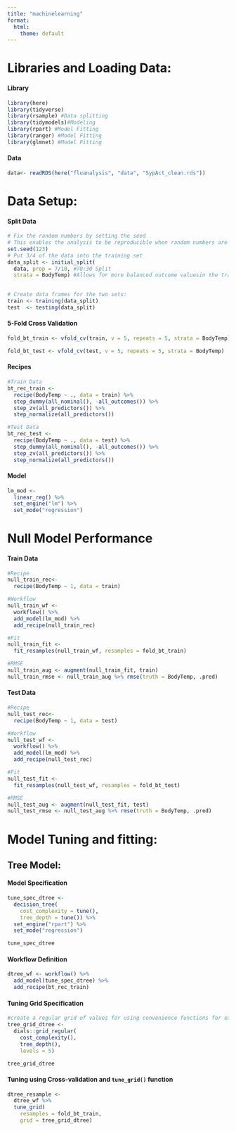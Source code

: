 ```yaml
---
title: "machinelearning"
format:
  html:
    theme: default
---
```


# Libraries and Loading Data:

#### Library

```r
library(here)
library(tidyverse)
library(rsample) #Data splitting
library(tidymodels)#Modeling
library(rpart) #Model Fitting
library(ranger) #Model Fitting
library(glmnet) #Model Fitting
```

#### Data

```r
data<- readRDS(here("fluanalysis", "data", "SypAct_clean.rds"))
```

# Data Setup:

#### Split Data

```r
# Fix the random numbers by setting the seed 
# This enables the analysis to be reproducible when random numbers are used 
set.seed(123)
# Put 3/4 of the data into the training set 
data_split <- initial_split(
  data, prop = 7/10, #70:30 Split
  strata = BodyTemp) #Allows for more balanced outcome valuesin the train/test df
  

# Create data frames for the two sets:
train <- training(data_split)
test  <- testing(data_split)
```

#### 5-Fold Cross Validation

```r
fold_bt_train <- vfold_cv(train, v = 5, repeats = 5, strata = BodyTemp)

fold_bt_test <- vfold_cv(test, v = 5, repeats = 5, strata = BodyTemp)
```

#### Recipes

```r
#Train Data
bt_rec_train <- 
  recipe(BodyTemp ~ ., data = train) %>%
  step_dummy(all_nominal(), -all_outcomes()) %>%
  step_zv(all_predictors()) %>%
  step_normalize(all_predictors())

#Test Data
bt_rec_test <- 
  recipe(BodyTemp ~ ., data = test) %>%
  step_dummy(all_nominal(), -all_outcomes()) %>%
  step_zv(all_predictors()) %>%
  step_normalize(all_predictors())
```

#### Model

```r
lm_mod <- 
  linear_reg() %>% 
  set_engine("lm") %>% 
  set_mode("regression")

```

# Null Model Performance

#### Train Data

```r
#Recipe
null_train_rec<- 
  recipe(BodyTemp ~ 1, data = train)

#Workflow
null_train_wf <- 
  workflow() %>% 
  add_model(lm_mod) %>% 
  add_recipe(null_train_rec)

#Fit
null_train_fit <- 
  fit_resamples(null_train_wf, resamples = fold_bt_train)

#RMSE
null_train_aug <- augment(null_train_fit, train) 
null_train_rmse <- null_train_aug %>% rmse(truth = BodyTemp, .pred) 
```

#### Test Data

```r
#Recipe
null_test_rec<- 
  recipe(BodyTemp ~ 1, data = test)

#Workflow
null_test_wf <- 
  workflow() %>% 
  add_model(lm_mod) %>% 
  add_recipe(null_test_rec)

#Fit
null_test_fit <- 
  fit_resamples(null_test_wf, resamples = fold_bt_test)

#RMSE
null_test_aug <- augment(null_test_fit, test) 
null_test_rmse <- null_test_aug %>% rmse(truth = BodyTemp, .pred) 
```

# Model Tuning and fitting:

## Tree Model:

#### Model Specification

```r
tune_spec_dtree <- 
  decision_tree(
    cost_complexity = tune(),
    tree_depth = tune()) %>%
  set_engine("rpart") %>% 
  set_mode("regression")

tune_spec_dtree
```

#### Workflow Definition

```r
dtree_wf <- workflow() %>%
  add_model(tune_spec_dtree) %>%
  add_recipe(bt_rec_train)
```

#### Tuning Grid Specification

```r
#create a regular grid of values for using convenience functions for each hyperparameter.
tree_grid_dtree <-
  dials::grid_regular(
    cost_complexity(), 
    tree_depth(), 
    levels = 5)

tree_grid_dtree
```

#### Tuning using Cross-validation and `tune_grid()` function

```r
dtree_resample <- 
  dtree_wf %>% 
  tune_grid(
    resamples = fold_bt_train,
    grid = tree_grid_dtree)
    
```
